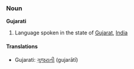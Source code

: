 ===Noun===
'''Gujarati'''

# Language spoken in the state of [[Gujarat]], [[India]]

====Translations====
*Gujarati: [[ગુજરાતી]] (gujarātī)